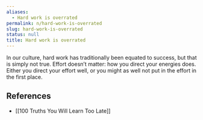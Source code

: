 ```yaml
---
aliases:
  - Hard work is overrated
permalink: n/hard-work-is-overrated
slug: hard-work-is-overrated
status: null
title: Hard work is overrated
---
```

In our culture, hard work has traditionally been equated to success, but that is simply not true. Effort doesn’t matter: how you direct your energies does. Either you direct your effort well, or you might as well not put in the effort in the first place.

## References

- [[100 Truths You Will Learn Too Late]]
